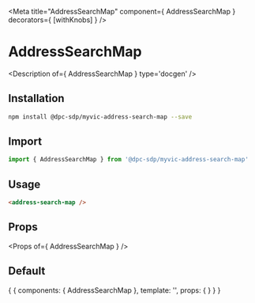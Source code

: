 
<Meta title="AddressSearchMap" component={ AddressSearchMap } decorators={ [withKnobs] } />

# AddressSearchMap

<Description of={ AddressSearchMap } type='docgen' />

## Installation

```bash
npm install @dpc-sdp/myvic-address-search-map --save
```

## Import

```javascript
import { AddressSearchMap } from '@dpc-sdp/myvic-address-search-map'
```

## Usage

```html
<address-search-map />
```

## Props

<Props of={ AddressSearchMap } />

## Default

<Preview>
  <Story name="Default">
    {
      {
        components: { AddressSearchMap },
        template: '<address-search-map />',
        props: {
        }
      }
    }
  </Story>
</Preview>
